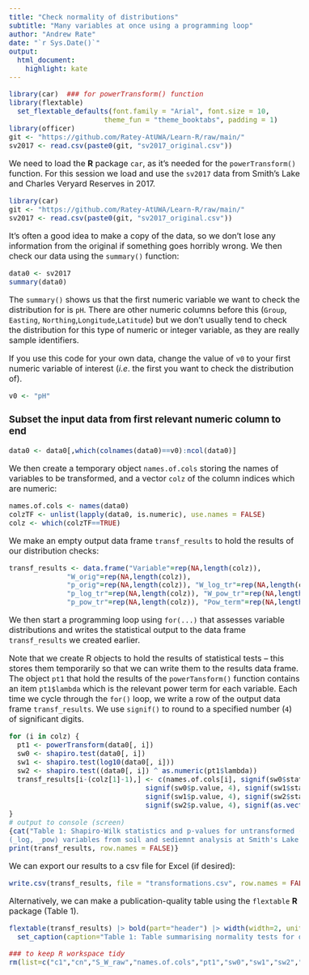 ```yaml
---
title: "Check normality of distributions"
subtitle: "Many variables at once using a programming loop"
author: "Andrew Rate"
date: "`r Sys.Date()`"
output: 
  html_document:
    highlight: kate
---
```


<style type="text/css">
  body{
  font-size: 12pt;
}
</style>

```r
library(car)  ### for powerTransform() function
library(flextable)
  set_flextable_defaults(font.family = "Arial", font.size = 10, 
                       theme_fun = "theme_booktabs", padding = 1)
library(officer)
git <- "https://github.com/Ratey-AtUWA/Learn-R/raw/main/"
sv2017 <- read.csv(paste0(git, "sv2017_original.csv"))
```

We need to load the **R** package `car`, as it's needed for the `powerTransform()`
function. For this session we load and use the `sv2017` data from Smith's Lake
and Charles Veryard Reserves in 2017.

```r
library(car)
git <- "https://github.com/Ratey-AtUWA/Learn-R/raw/main/"
sv2017 <- read.csv(paste0(git, "sv2017_original.csv"))
```

It's often a good idea to make a copy of the data, so we don't lose any
information from the original if something goes horribly wrong. We then check 
our data using the `summary()` function:

```r
data0 <- sv2017
summary(data0)
```

The `summary()` shows us that the first numeric variable we want to check the 
distribution for is `pH`. There are other numeric columns before this (`Group`, 
`Easting`, `Northing`,`Longitude`,`Latitude`) but we don't usually tend to check
the distribution for this type of numeric or integer variable, as they are
really sample identifiers.

If you use this code for your own data, change the value of `v0` to your first
numeric variable of interest (*i.e*. the first you want to check the 
distribution of).

```r
v0 <- "pH"
```

### Subset the input data from first relevant numeric column to end
```r
data0 <- data0[,which(colnames(data0)==v0):ncol(data0)]
```

We then create a temporary object `names.of.cols` storing the names of variables 
to be transformed, and a vector `colz` of the column indices which are numeric:

```r
names.of.cols <- names(data0)
colzTF <- unlist(lapply(data0, is.numeric), use.names = FALSE)
colz <- which(colzTF==TRUE)
```

We make an empty output data frame `transf_results` to hold the results of our
distribution checks:

```r
transf_results <- data.frame("Variable"=rep(NA,length(colz)),
              "W_orig"=rep(NA,length(colz)),
              "p_orig"=rep(NA,length(colz)), "W_log_tr"=rep(NA,length(colz)),
              "p_log_tr"=rep(NA,length(colz)), "W_pow_tr"=rep(NA,length(colz)),
              "p_pow_tr"=rep(NA,length(colz)), "Pow_term"=rep(NA,length(colz)))
```

We then start a programming loop using `for(...)` that assesses variable
distributions and writes the statistical output to the data frame
`transf_results` we created earlier.

Note that we create R objects to hold the results of statistical tests &ndash; 
this stores them temporarily so that we can write them to the results data frame.
<br />
The object `pt1` that hold the results of the `powerTansform()` function 
contains an item `pt1$lambda` which is the relevant power term for each
variable. Each time we cycle through the `for()` loop, we write a row of the
output data frame `transf_results`. We use `signif()` to round to a specified
number (`4`) of significant digits.

```r
for (i in colz) {
  pt1 <- powerTransform(data0[, i])
  sw0 <- shapiro.test(data0[, i])
  sw1 <- shapiro.test(log10(data0[, i]))
  sw2 <- shapiro.test((data0[, i]) ^ as.numeric(pt1$lambda))
  transf_results[i-(colz[1]-1),] <- c(names.of.cols[i], signif(sw0$statistic, 4),
                                 signif(sw0$p.value, 4), signif(sw1$statistic, 4),
                                 signif(sw1$p.value, 4), signif(sw2$statistic, 4),
                                 signif(sw2$p.value, 4), signif(as.vector(pt1$lambda), 4))
}
# output to console (screen)
{cat("Table 1: Shapiro-Wilk statistics and p-values for untransformed (_orig) and transformed
(_log, _pow) variables from soil and sediemnt analysis at Smith's Lake Reserve.\n\n")
print(transf_results, row.names = FALSE)}
```

We can export our results to a csv file for Excel (if desired):
```r
write.csv(transf_results, file = "transformations.csv", row.names = FALSE)
```

Alternatively, we can make a publication-quality table using the `flextable`
**R** package (Table 1).

```r
flextable(transf_results) |> bold(part="header") |> width(width=2, unit="cm") |>
  set_caption(caption="Table 1: Table summarising normality tests for distributions of variables when untransformed, log10-transformed, or power-transformed. [W_orig = Shapiro-Wilk statistic (W) for the untransfomed variable; p_orig = Shapiro-Wilk p-value for the untransfomed variable; W_log_tr = W for log10-transformed; p_log_tr = p-value for log10-transformed; W_pow_tr = W for power-transformed; p_pow_tr = p-value for power-transformed; Pow_term = exponent for power transformation.] Data from Smiths-Veryard 2017.", align_with_table=F, fp_p=fp_par(text.align = "left", padding.bottom = 6))
```

```r
### to keep R workspace tidy
rm(list=c("c1","cn","S_W_raw","names.of.cols","pt1","sw0","sw1","sw2","i"))
```

<p>&nbsp;</p>
